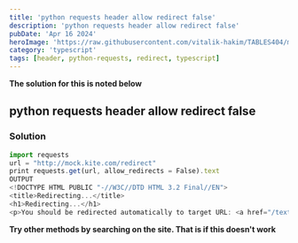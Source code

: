 ```yaml
---
title: 'python requests header allow redirect false'
description: 'python requests header allow redirect false'
pubDate: 'Apr 16 2024'
heroImage: 'https://raw.githubusercontent.com/vitalik-hakim/TABLES404/main/error_b/typescript.png'
category: 'typescript'
tags: [header, python-requests, redirect, typescript]
---
```


**The solution for this is noted below**

## python requests header allow redirect false

### Solution

```typescript
import requests
url = "http://mock.kite.com/redirect"
print requests.get(url, allow_redirects = False).text
OUTPUT
<!DOCTYPE HTML PUBLIC "-//W3C//DTD HTML 3.2 Final//EN">
<title>Redirecting...</title>
<h1>Redirecting...</h1>
<p>You should be redirected automatically to target URL: <a href="/text">/text</a>.  If not click the link.
```

**Try other methods by searching on the site. That is if this doesn't work**
